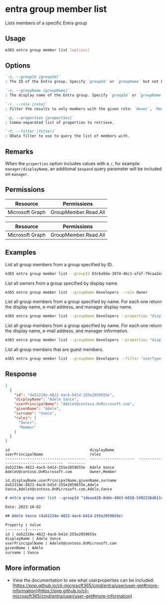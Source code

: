 
# entra group member list

Lists members of a specific Entra group

## Usage

```sh
m365 entra group member list [options]
```

## Options

```md definition-list
`-i, --groupId [groupId]`
: The ID of the Entra group. Specify `groupId` or `groupName` but not both.

`-n, --groupName [groupName]`
: The display name of the Entra group. Specify `groupId` or `groupName` but not both.

`-r, --role [role]`
: Filter the results to only members with the given role: `Owner`, `Member`.

`-p, --properties [properties]`
: Comma-separated list of properties to retrieve.

`-f, --filter [filter]`
: OData filter to use to query the list of members with.
```

<Global />

## Remarks

When the `properties` option includes values with a `/`, for example: `manager/displayName`, an additional `$expand` query parameter will be included on `manager`.

## Permissions
<Tabs>
  <TabItem value="Delegated">

  | Resource        | Permissions               |
  |-----------------|---------------------------|
  | Microsoft Graph | GroupMember.Read.All |

  </TabItem>
  <TabItem value="Application">

  | Resource        | Permissions               |
  |-----------------|---------------------------|
  | Microsoft Graph | GroupMember.Read.All |

  </TabItem>
</Tabs>

## Examples

List all group members from a group specified by ID.

```sh
m365 entra group member list --groupId 03cba9da-3974-46c1-afaf-79caa2e45bbe
```

List all owners from a group specified by display name.

```sh
m365 entra group member list --groupName Developers --role Owner
```

List all group members from a group specified by name. For each one return the display name, e-mail address, and manager display name.

```sh
m365 entra group member list --groupName Developers --properties "displayName,mail,manager/displayName"
```

List all group members from a group specified by name. For each one return the display name, e-mail address, and manager information.

```sh
m365 entra group member list --groupName Developers --properties "displayName,mail,manager/*"
```

List all group members that are guest members.

```sh
m365 entra group member list --groupName Developers --filter "userType eq 'Guest'"
```

## Response

<Tabs>
  <TabItem value="JSON">

  ```json
  [
    {
      "id": "da52218e-4822-4ac6-b41d-255e2059655e",
      "displayName": "Adele Vance",
      "userPrincipalName": "AdeleV@contoso.OnMicrosoft.com",
      "givenName": "Adele",
      "surname": "Vance",
      "roles": [
        "Owner",
        "Member"
      ]
    }
  ]
  ```

  </TabItem>
  <TabItem value="Text">

  ```text
  id                                    displayName           userPrincipalName                     roles
  ------------------------------------  --------------------  ------------------------------------  --------
  da52218e-4822-4ac6-b41d-255e2059655e  Adele Vance           AdeleV@contoso.OnMicrosoft.com        Owner,Member
  ```

  </TabItem>
  <TabItem value="CSV">

  ```csv
  id,displayName,userPrincipalName,givenName,surname
  da52218e-4822-4ac6-b41d-255e2059655e,Adele Vance,AdeleV@contoso.OnMicrosoft.com,Adele,Vance
  ```

  </TabItem>
  <TabItem value="Markdown">

  ```md
  # entra group user list --groupId "1deaa428-8dde-4043-b028-5492226d6114"

  Date: 2023-10-02

  ## Adele Vance (da52218e-4822-4ac6-b41d-255e2059655e)

  Property | Value
  ---------|-------
  id | da52218e-4822-4ac6-b41d-255e2059655e
  displayName | Adele Vance
  userPrincipalName | AdeleV@contoso.OnMicrosoft.com
  givenName | Adele
  surname | Vance
  ```

  </TabItem>
</Tabs>


## More information

- View the documentation to see what userproperties can be included: [https://pnp.github.io/cli-microsoft365/cmd/entra/user/user-get#more-information](https://pnp.github.io/cli-microsoft365/cmd/entra/user/user-get#more-information)
